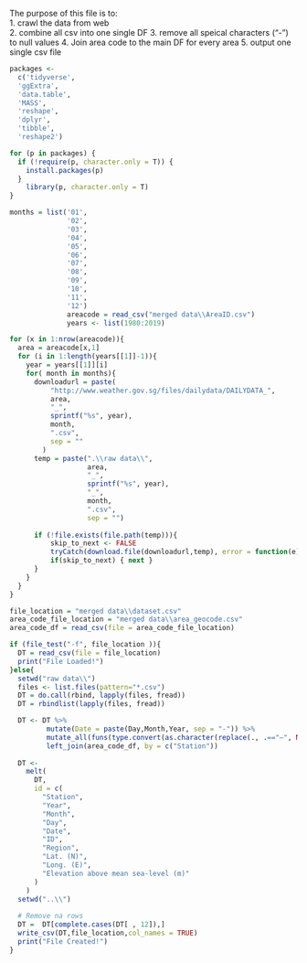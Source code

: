 The purpose of this file is to: \
1. crawl the data from web \
2. combine all csv into one single DF
3. remove all speical characters ("-") to null values
4. Join area code to the main DF for every area
5. output one single csv file 

```r
packages <-
  c('tidyverse',
  'ggExtra',
  'data.table',
  'MASS',
  'reshape',
  'dplyr',
  'tibble',
  'reshape2')

for (p in packages) {
  if (!require(p, character.only = T)) {
    install.packages(p)
  }
    library(p, character.only = T)
}

```


```r
months = list('01',
              '02',
              '03',
              '04',
              '05',
              '06',
              '07',
              '08',
              '09',
              '10',
              '11',
              '12')
              areacode = read_csv("merged data\\AreaID.csv")
              years <- list(1980:2019)

for (x in 1:nrow(areacode)){
  area = areacode[x,1]
  for (i in 1:length(years[[1]]-1)){
    year = years[[1]][i]
    for( month in months){
      downloadurl = paste(
          "http://www.weather.gov.sg/files/dailydata/DAILYDATA_",
          area,
          "_",
          sprintf("%s", year),
          month,
          ".csv",
          sep = ""
        )
      temp = paste(".\\raw data\\",
                   area,
                   "_",
                   sprintf("%s", year),
                   "_",
                   month,
                   ".csv",
                   sep = "")
      
      if (!file.exists(file.path(temp))){
          skip_to_next <- FALSE
          tryCatch(download.file(downloadurl,temp), error = function(e) { skip_to_next <<- TRUE})
          if(skip_to_next) { next }
      } 
    }
  }
}

```


```r
file_location = "merged data\\dataset.csv"
area_code_file_location = "merged data\\area_geocode.csv"
area_code_df = read_csv(file = area_code_file_location)

if (file_test("-f", file_location )){
  DT = read_csv(file = file_location)
  print("File Loaded!")
}else{
  setwd("raw data\\")
  files <- list.files(pattern="*.csv")
  DT = do.call(rbind, lapply(files, fread))
  DT = rbindlist(lapply(files, fread))

  DT <- DT %>%
         mutate(Date = paste(Day,Month,Year, sep = "-")) %>%
         mutate_all(funs(type.convert(as.character(replace(., .=="—", NA))))) %>%
         left_join(area_code_df, by = c("Station"))
         
  DT <-
    melt(
      DT,
      id = c(
        "Station",
        "Year",
        "Month",
        "Day",
        "Date",
        "ID",
        "Region",
        "Lat. (N)",
        "Long. (E)",
        "Elevation above mean sea-level (m)"
      )
    )
  setwd("..\\")
  
  # Remove na rows
  DT =  DT[complete.cases(DT[ , 12]),]
  write_csv(DT,file_location,col_names = TRUE)
  print("File Created!")
}
```


